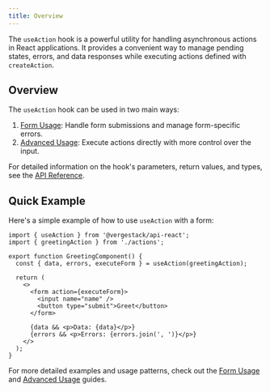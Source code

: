```yaml
---
title: Overview
---
```


The `useAction` hook is a powerful utility for handling asynchronous actions in React applications. It provides a convenient way to manage pending states, errors, and data responses while executing actions defined with `createAction`.

## Overview

The `useAction` hook can be used in two main ways:

1. [Form Usage](./client-form-usage): Handle form submissions and manage form-specific errors.
2. [Advanced Usage](./client-advanced-usage): Execute actions directly with more control over the input.

For detailed information on the hook's parameters, return values, and types, see the [API Reference](./client-api-reference).

## Quick Example

Here's a simple example of how to use `useAction` with a form:

```tsx
import { useAction } from '@vergestack/api-react';
import { greetingAction } from './actions';

export function GreetingComponent() {
  const { data, errors, executeForm } = useAction(greetingAction);

  return (
    <>
      <form action={executeForm}>
        <input name="name" />
        <button type="submit">Greet</button>
      </form>

      {data && <p>Data: {data}</p>}
      {errors && <p>Errors: {errors.join(', ')}</p>}
    </>
  );
}
```

For more detailed examples and usage patterns, check out the [Form Usage](./client-form-usage) and [Advanced Usage](./client-advanced-usage) guides.
